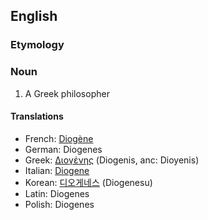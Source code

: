 ==English==
=== Etymology ===

=== Noun ===
#A Greek philosopher

==== Translations ====

*French: [[Diogène]]
*German: Diogenes
*Greek: [[Διογένης]] (Diogenis, anc: Dioyenis)
*Italian: [[Diogene]]
*Korean: [[디오게네스]] (Diogenesu)
*Latin: Diogenes
*Polish: Diogenes

{{Wikipedia}}